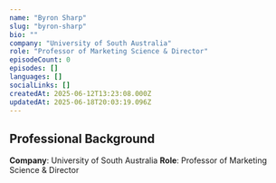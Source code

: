 ```yaml
---
name: "Byron Sharp"
slug: "byron-sharp"
bio: ""
company: "University of South Australia"
role: "Professor of Marketing Science & Director"
episodeCount: 0
episodes: []
languages: []
socialLinks: []
createdAt: 2025-06-12T13:23:08.000Z
updatedAt: 2025-06-18T20:03:19.096Z
---
```


## Professional Background

**Company**: University of South Australia
**Role**: Professor of Marketing Science & Director

